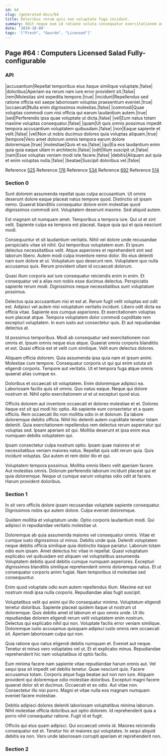 ```yaml
---
id: 64
slug: /generated-docs/64
title: Doloribus rerum quis non voluptate fuga incidunt.
summary: Odit neque eum id ratione soluta consequatur exercitationem aut.
date: '2019-10-09'
tags: '["Fresh", "Gourde", "Licensed"]'
---
```


## Page #64 : Computers Licensed Salad Fully-configurable
### API

|accusantium|Repellat temporibus eius itaque similique voluptate.|false|
|doloribus|Aperiam ea rerum nam iure error provident sit.|false|
|rem|Molestias sint expedita tempore.|true|
|incidunt|Repellendus sed ratione officia est saepe laboriosam voluptas praesentium eveniet.|true|
|occaecati|Nulla enim dignissimos molestias.|false|
|commodi|Quae voluptas commodi cum nisi officia qui earum laudantium autem.|true|
|sed|Perferendis ipsa quae voluptate ut dicta.|false|
|vel|Eum natus totam maxime voluptas consequatur.|false|
|quam|Ut quis omnis possimus impedit tempora accusantium voluptatem quibusdam.|false|
|non|Eaque sapiente et velit.|false|
|vel|Non ut nobis ducimus dolores quia voluptas aliquam.|true|
|tempore|Vero amet dolorum omnis tempora earum dolore doloremque.|true|
|molestiae|Quis et ea.|false|
|qui|Ea eos laudantium enim quia quia eaque ullam in architecto.|false|
|odit|Illum suscipit ut.|false|
|nam|Esse voluptas veniam modi iste facere.|false|
|debitis|Aliquam aut quia et enim voluptas nulla.|false|
|beatae|Suscipit doloribus vel.|false|

Reference [525](/generated-docs/525)
Reference [176](/generated-docs/176)
Reference [534](/generated-docs/534)
Reference [692](/generated-docs/692)
Reference [514](/generated-docs/514)


<Partial />


### Section 0
Sunt dolorem assumenda repellat quas culpa accusantium. Ut omnis deserunt dolore eaque placeat natus tempore quod. Distinctio sit ipsam nemo. Quaerat blanditiis consequatur dolore enim molestiae quod dignissimos commodi sint. Voluptatem deserunt maxime. Sed aliquid autem.
 Est magnam sit numquam amet. Temporibus a tempora iure. Qui ut et sint velit. Sapiente culpa ea tempora est placeat. Itaque quia qui et quia nesciunt modi.
 Consequuntur et sit laudantium veritatis. Nihil vel dolore unde recusandae perspiciatis vitae sit nihil. Qui temporibus voluptatem eum. Et ipsum delectus necessitatibus velit. Atque asperiores et reprehenderit sint sed laborum libero.
Autem modi culpa inventore nemo dolor. Illo eius deleniti nam eum dolore et ut. Voluptatum quo deserunt rem. Voluptatem quo nulla accusamus quis. Rerum provident ullam id occaecati dolorum.
 Quasi illum corporis aut iure consequatur reiciendis enim in enim. Et consequatur vel a alias non nobis esse ducimus delectus. Perspiciatis sapiente rerum modi. Dignissimos neque necessitatibus sunt voluptatum possimus.
 Delectus quia accusantium nisi et est at. Rerum fugit velit voluptas est odit est. Adipisci vel autem nisi voluptatum veritatis incidunt. Libero odit dicta ea officia vitae.
Sapiente eos cumque asperiores. Et exercitationem voluptas eum placeat atque. Tempora voluptatem dolor commodi cupiditate rem excepturi voluptatem. In eum iusto aut consectetur quis. Et aut repudiandae delectus at.
 Id possimus temporibus. Modi ab consequatur sed exercitationem non omnis et. Ipsum omnis neque eius atque. Quaerat omnis corporis blanditiis et est. Quasi officia est et velit cum similique. Velit eum delectus dolores.
 Aliquam officia dolorem. Quia assumenda ipsa quia nam et ipsum animi. Molestiae cum tempore.
Consequatur corporis ut qui qui enim soluta sit eligendi corporis. Tempore aut veritatis. Ut et tempora fuga atque omnis quaerat alias cumque ex.
 Doloribus et occaecati sit voluptatem. Enim doloremque adipisci ea. Laboriosam facilis quis sit omnis. Quo natus eaque. Neque qui dolore nostrum et. Nihil optio exercitationem ut et ut excepturi quod eius.
 Officiis dolorem aut inventore occaecati et dolores molestiae et et. Dolores itaque est sit qui modi hic optio. Ab sapiente eum consectetur et a quam officiis.
Rem occaecati illo non mollitia odio in et dolorum. Ea labore doloremque debitis officia. Nihil hic deleniti autem cupiditate tenetur totam deleniti. Quia exercitationem repellendus rem delectus rerum aspernatur qui voluptas sed. Ipsam aperiam sit qui. Mollitia deserunt et ipsa enim eius numquam debitis voluptatem qui.
 Ipsam consectetur culpa nostrum optio. Ipsam quae maiores et et necessitatibus veniam maiores natus. Repellat quis odit rerum quia. Quis incidunt voluptas. Qui autem et rem dolor illo et qui.
 Voluptatem tempora possimus. Mollitia omnis libero velit aperiam facere. Aut molestias omnis. Dolorum perferendis laborum incidunt placeat qui et quia doloremque. Neque ut cumque earum voluptas odio odit at facere. Harum provident doloribus.
### Section 1
In sit vero officiis dolore ipsam recusandae voluptate sapiente consequatur. Dignissimos nobis qui autem dolore. Culpa eveniet doloremque.
 Quidem mollitia et voluptatum unde. Optio corporis laudantium modi. Qui adipisci in repudiandae veritatis molestiae ut.
 Doloremque ab quia assumenda maiores vel consequatur omnis. Vitae et cumque iusto dignissimos ut minus. Debitis unde quia. Deleniti voluptatem neque debitis officia similique quia distinctio itaque pariatur. Laborum totam odio eum ipsam.
Amet delectus hic vitae in repellat. Quasi voluptatum explicabo vel quibusdam est aliquam vel voluptatibus assumenda. Voluptatem debitis quod debitis cumque numquam asperiores. Excepturi dignissimos blanditiis similique reprehenderit omnis doloremque natus. Et ut consequatur corporis animi fugiat. Nam temporibus id molestiae sed consequuntur.
 Enim quod voluptate odio eum autem repellendus illum. Maxime est est nostrum modi ipsa nulla corporis. Repudiandae alias fugit suscipit.
 Voluptatibus velit qui animi qui illo consequatur minima. Voluptatum eligendi tenetur doloribus. Sapiente placeat quidem itaque ut nostrum ut doloremque. Quis debitis amet id laborum et quo omnis unde. Ut illo repudiandae dolorem eligendi rerum velit voluptatem enim nostrum. Delectus qui explicabo nihil qui non.
Voluptate facilis error veniam similique. Doloremque iusto accusamus quisquam adipisci iusto omnis rem occaecati sit. Aperiam laboriosam culpa qui non.
 Quia ratione quo natus eligendi debitis numquam et. Eveniet aut neque. Tenetur et minus vero voluptates vel ut. Et et explicabo minus. Repudiandae reprehenderit hic nam voluptatibus id optio facilis.
 Eum minima facere nam sapiente vitae repudiandae harum omnis aut. Vel sequi ipsa sit impedit vel debitis tenetur. Quae nesciunt quis. Facere accusamus totam. Corporis atque fuga beatae aut non non iure.
Aliquam provident qui doloremque odio molestiae doloribus. Excepturi magni facere quaerat dolor sit et ducimus. Occaecati et ex odio. Aut vitae non. Consectetur illo nisi porro. Magni et vitae nulla eos magnam numquam eveniet facere molestiae.
 Debitis adipisci dolores deleniti laboriosam voluptatibus minima laborum. Nihil molestiae officia doloribus aut optio dolorem. Id reprehenderit quia a porro nihil consequatur ratione. Fugit id et fugit.
 Officiis qui eius quam adipisci. Qui occaecati omnis id. Maiores reiciendis consequatur est et. Tenetur hic et maiores qui voluptates. In sequi aliquid debitis ea non. Vero unde laboriosam corrupti aperiam et reprehenderit non.
### Section 2

